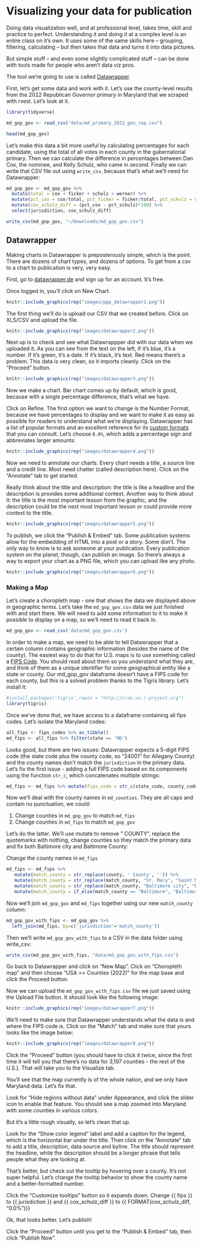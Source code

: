 # Visualizing your data for publication

Doing data visualization well, and at professional level, takes time, skill and practice to perfect. Understanding it and doing it at a complex level is an entire class on it's own. It uses some of the same skills here -- grouping, filtering, calculating -- but then takes that data and turns it into data pictures.

But simple stuff -- and even some slightly complicated stuff -- can be done with tools made for people who aren't data viz pros.

The tool we're going to use is called [Datawrapper](https://www.datawrapper.de/).

First, let's get some data and work with it. Let's use the county-level results from the 2022 Republican Governor primary in Maryland that we scraped with rvest. Let's look at it.

```r
library(tidyverse)
```

```r
md_gop_gov <- read_csv("data/md_primary_2022_gov_rep.csv")
```

```r
head(md_gop_gov)
```

Let's make this data a bit more useful by calculating percentages for each candidate, using the total of all votes in each county in the gubernatorial primary. Then we can calculate the difference in percentages between Dan Cox, the nominee, and Kelly Schulz, who came in second. Finally we can write that CSV file out using `write_csv`, because that's what we'll need for Datawrapper:

```r
md_gop_gov <- md_gop_gov %>% 
  mutate(total = cox + ficker + schulz + werner) %>% 
  mutate(pct_cox = cox/total, pct_ficker = ficker/total, pct_schulz = schulz/total, pct_werner = werner/total) %>% 
  mutate(cox_schulz_diff = (pct_cox - pct_schulz)*100) %>% 
  select(jurisdiction, cox_schulz_diff)

write_csv(md_gop_gov, "~/Downloads/md_gop_gov.csv")
```

## Datawrapper

Making charts in Datawrapper is preposterously simple, which is the point. There are dozens of chart types, and dozens of options. To get from a csv to a chart to publication is very, very easy.

First, go to [datawrapper.de](https://www.datawrapper.de/) and sign up for an account. It's free.

Once logged in, you'll click on New Chart.

```r
knitr::include_graphics(rep("images/ppp_datawrapper1.png"))
```

The first thing we'll do is upload our CSV that we created before. Click on XLS/CSV and upload the file.

```r
knitr::include_graphics(rep("images/datawrapper2.png"))
```

Next up is to check and see what Datawrappper did with our data when we uploaded it. As you can see from the text on the left, if it's blue, it's a number. If it's green, it's a date. If it's black, it's text. Red means there's a problem. This data is very clean, so it imports cleanly. Click on the "Proceed" button.

```r
knitr::include_graphics(rep("images/datawrapper3.png"))
```
Now we make a chart. Bar chart comes up by default, which is good, because with a single percentage difference, that's what we have.

Click on Refine. The first option we want to change is the Number Format, because we have percentages to display and we want to make it as easy as possible for readers to understand what we're displaying. Datawrapper has a list of popular formats and an excellent reference for its [custom formats](https://academy.datawrapper.de/article/207-custom-number-formats-that-you-can-display-in-datawrapper) that you can consult. Let's choose `0.0%`, which adds a percentage sign and abbreviates larger amounts:

```r
knitr::include_graphics(rep("images/datawrapper4.png"))
```

Now we need to annotate our charts. Every chart needs a title, a source line and a credit line. Most need chatter (called description here). Click on the "Annotate" tab to get started.

Really think about the title and description: the title is like a headline and the description is provides some additional context. Another way to think about it: the title is the most important lesson from the graphic, and the description could be the next most important lesson or could provide more context to the title.

```r
knitr::include_graphics(rep("images/datawrapper5.png"))
```
To publish, we click the "Publish & Embed" tab. Some publication systems allow for the embedding of HTML into a post or a story. Some don't. The only way to know is to ask someone at your publication. Every publication system on the planet, though, can publish an image. So there's always a way to export your chart as a PNG file, which you can upload like any photo.

```r
knitr::include_graphics(rep("images/datawrapper6.png"))
```

### Making a Map

Let's create a choropleth map - one that shows the data we displayed above in geographic terms. Let's take the `md_gop_gov.csv` data we just finished with and start there. We will need to add some information to it to make it possible to display on a map, so we'll need to read it back in.

```r
md_gop_gov <- read_csv('data/md_gop_gov.csv')
```

In order to make a map, we need to be able to tell Datawrapper that a certain column contains geographic information (besides the name of the county). The easiest way to do that for U.S. maps is to use something called a [FIPS Code](https://www.census.gov/programs-surveys/geography/guidance/geo-identifiers.html). You should read about them so you understand what they are, and think of them as a unique identifier for some geographical entity like a state or county. Our md_gop_gov dataframe doesn't have a FIPS code for each county, but this is a solved problem thanks to the Tigris library. Let's install it:

```r
#install.packages('tigris',repos = "http://cran.us.r-project.org")
library(tigris)
```

Once we've done that, we have access to a dataframe containing all fips codes. Let's isolate the Maryland codes:

```r
all_fips <- fips_codes %>% as_tibble()
md_fips <- all_fips %>% filter(state == 'MD')
```

Looks good, but there are two issues: Datawrapper expects a 5-digit FIPS code (the state code plus the county code, so "24001" for Allegany County) and the county names don't match the `jurisdiction` in the primary data. Let's fix the first issue - adding a full FIPS code based on its components using the function `str_c`, which concatenates multiple strings:

```r
md_fips <- md_fips %>% mutate(fips_code = str_c(state_code, county_code))
```

Now we'll deal with the county names in `md_counties`. They are all caps and contain no punctuation, we could:

1. Change counties in `md_gop_gov` to match `md_fips`
2. Change counties in `md_fips` to match `md_gop_gov`

Let's do the latter. We'll use mutate to remove " COUNTY", replace the quotemarks with nothing, change counties so they match the primary data and fix both Baltimore city and Baltimore County:

Change the county names in `md_fips`

```r
md_fips <- md_fips %>% 
   mutate(match_county = str_replace(county, ' County', '')) %>%
   mutate(match_county = str_replace(match_county, "St. Mary", "Saint Mary")) %>% 
   mutate(match_county = str_replace(match_county, "Baltimore city", "Baltimore City")) %>% 
   mutate(match_county = if_else(match_county == "Baltimore", "Baltimore County", match_county))

```

Now we'll join `md_gop_gov` and `md_fips` together using our new `match_county` column:

```r
md_gop_gov_with_fips <- md_gop_gov %>%
  left_join(md_fips, by=c('jurisdiction'='match_county'))
```

Then we'll write `md_gop_gov_with_fips` to a CSV in the data folder using write_csv:

```r
write_csv(md_gop_gov_with_fips, "data/md_gop_gov_with_fips.csv")
```

Go back to Datawrapper and click on "New Map". Click on "Choropleth map" and then choose "USA >> Counties (2022)" for the map base and click the Proceed button.

Now we can upload the `md_gop_gov_with_fips.csv` file we just saved using the Upload File button. It should look like the following image:

```r
knitr::include_graphics(rep("images/datawrapper7.png"))
```

We'll need to make sure that Datawrapper understands what the data is and where the FIPS code is. Click on the "Match" tab and make sure that yours looks like the image below:

```r
knitr::include_graphics(rep("images/datawrapper8.png"))
```

Click the "Proceed" button (you should have to click it twice, since the first time it will tell you that there's no data for 3,197 counties - the rest of the U.S.). That will take you to the Visualize tab.

You'll see that the map currently is of the whole nation, and we only have Maryland data. Let's fix that.

Look for "Hide regions without data" under Appearance, and click the slider icon to enable that feature. You should see a map zoomed into Maryland with some counties in various colors.

But it's a little rough visually, so let's clean that up.

Look for the "Show color legend" label and add a caption for the legend, which is the horizontal bar under the title. Then click on the "Annotate" tab to add a title, description, data source and byline. The title should represent the headline, while the description should be a longer phrase that tells people what they are looking at.

That's better, but check out the tooltip by hovering over a county. It's not super helpful. Let's change the tooltip behavior to show the county name and a better-formatted number.

Click the "Customize tooltips" button so it expands down. Change {{ fips }} to {{ jurisdiction }} and {{ cox_schulz_diff }} to {{ FORMAT(cox_schulz_diff, "0.0%")}}

Ok, that looks better. Let's publish!

Click the "Proceed" button until you get to the "Publish & Embed" tab, then click "Publish Now".
